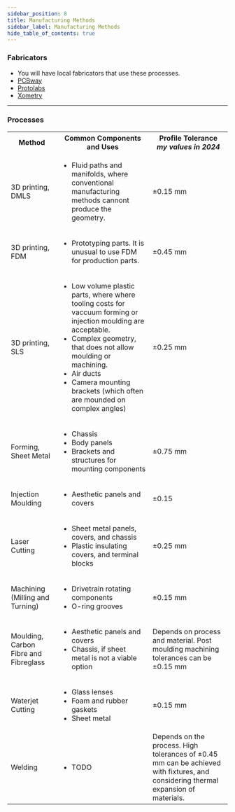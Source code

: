 ```yaml
---
sidebar_position: 8
title: Manufacturing Methods
sidebar_label: Manufacturing Methods
hide_table_of_contents: true
---
```


### Fabricators

- You will have local fabricators that use these processes.
- [PCBway](https://www.pcbway.com/)
- [Protolabs](https://www.protolabs.com/)
- [Xometry](https://www.xometry.com/)

<hr />

### Processes

<table>
  <tr>
    <th>Method</th>
    <th>Common Components and Uses</th>
    <th>Profile Tolerance <br /><em>my values in 2024</em></th>
  </tr>
  <tr>
    <td>3D printing, DMLS</td>
    <td>
      <ul>
        <li>Fluid paths and manifolds, where conventional manufacturing methods cannont produce the geometry.</li>
      </ul>
    </td>
    <td>±0.15 mm</td>
  </tr>
  <tr>
    <td>3D printing, FDM</td>
    <td>
      <ul>
        <li>Prototyping parts. It is unusual to use FDM for production parts.</li>
      </ul>
    </td>
    <td>±0.45 mm</td>
  </tr>
  <tr>
    <td>3D printing, SLS</td>
    <td>
      <ul>
        <li>Low volume plastic parts, where where tooling costs for vaccuum forming or injection moulding are acceptable.</li>
        <li>Complex geometry, that does not allow moulding or machining.</li>
        <li>Air ducts</li>
        <li>Camera mounting brackets (which often are mounded on complex angles)</li>
      </ul>
    </td>
    <td>±0.25 mm</td>
  </tr>
  <tr>
    <td>Forming, Sheet Metal</td>
    <td>
      <ul>
        <li>Chassis</li>
        <li>Body panels</li>
        <li>Brackets and structures for mounting components</li>
      </ul>
    </td>
    <td>±0.75 mm</td>
  </tr>
  <tr>
    <td>Injection Moulding</td>
    <td>
      <ul>
        <li>Aesthetic panels and covers</li>
      </ul>
    </td>
    <td>±0.15</td>
  </tr>
  <tr>
    <td>Laser Cutting</td>
    <td>
      <ul>
        <li>Sheet metal panels, covers, and chassis</li>
        <li>Plastic insulating covers, and terminal blocks</li>
      </ul>
    </td>
    <td>±0.25 mm</td>
  </tr>
  <tr>
    <td>Machining (Milling and Turning)</td>
    <td>
      <ul>
        <li>Drivetrain rotating components</li>
        <li>O-ring grooves</li>
      </ul>
    </td>
    <td>±0.15 mm</td>
  </tr>
  <tr>
    <td>Moulding, Carbon Fibre and Fibreglass</td>
    <td>
      <ul>
        <li>Aesthetic panels and covers</li>
        <li>Chassis, if sheet metal is not a viable option</li>
      </ul>
    </td>
    <td>Depends on process and material. Post moulding machining tolerances can be ±0.15 mm</td>
  </tr>
  <tr>
    <td>Waterjet Cutting</td>
    <td>
      <ul>
        <li>Glass lenses</li>
        <li>Foam and rubber gaskets</li>
        <li>Sheet metal</li>
      </ul>
    </td>
    <td>±0.15 mm</td>
  </tr>
  <tr>
    <td>Welding</td>
    <td>
      <ul>
        <li>TODO</li>
      </ul>
    </td>
    <td>Depends on the process. High tolerances of ±0.45 mm can be achieved with fixtures, and considering thermal expansion of materials.</td>
  </tr>
</table> 
